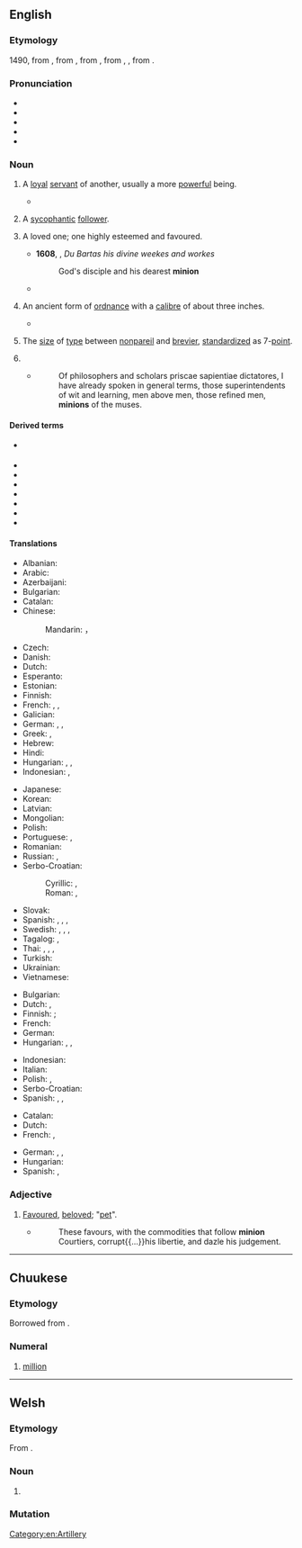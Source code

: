 ==English==
{{wikipedia}}

===Etymology===
{{root|en|ine-pro|*men-|id=think}}
1490, from {{bor|en|frm|mignon||lover, royal favourite, darling}}, from {{der|en|fro|mignon||dainty, pleasing, gentle, kind}}, from {{der|en|frk|*minnju||love, friendship, affection, memory}}, from {{der|en|gem-pro|*minþijō}}, {{m|gem-pro|*mindijō||affectionate thought, care}}, from {{der|en|ine-pro|*men-||to think}}.

===Pronunciation===
* {{IPA|en|/ˈmɪnjən/}}
* {{audio|en|LL-Q1860 (eng)-Vealhurl-minion.wav|Audio (RP)}}
* {{homophones|en|minyan}}
* {{rhymes|en|ɪnjən|s=2}}
* {{hyphenation|en|min|ion}}

===Noun===
{{en-noun|~}}

# A [[loyal]] [[servant]] of another, usually a more [[powerful]] being.
#: {{syn|en|disciple|follower|Thesaurus:loyal follower}}
#* {{quote-journal|en|year=2013|month=May-June|author=Kevin Heng| title=[http://www.americanscientist.org/issues/pub/2013/3/why-does-nature-form-exoplanets-easily Why Does Nature Form Exoplanets Easily?]| volume=101| issue=3| page=184| magazine={{w|American Scientist}}| passage=In the past two years, NASA’s Kepler Space Telescope has located nearly 3,000 exoplanet candidates ranging from sub-Earth-sized '''minions''' to gas giants that dwarf our own Jupiter.}}
#: {{ux|en|The archvillain deployed his '''minions''' to simultaneously rob every bank in the city.}}
# A [[sycophantic]] [[follower]].
# {{lb|en|obsolete}} A loved one; one highly esteemed and favoured.
#* '''1608''', {{w|Josuah Sylvester}}, ''Du Bartas his divine weekes and workes''
#*: God's disciple and his dearest '''minion'''
#* {{RQ:Shakespeare Timon|4|3|passage=Is this the Athenian '''minion''' whom the world / Voiced so regardfully?}}
# {{lb|en|obsolete}} An ancient form of [[ordnance]] with a [[calibre]] of about three inches.
#* {{quote-book|en|year=1647|year_published=1717| author=Francis Beaumont, Philip Massinger| title={{w|The Double Marriage}}| page=19|genre=play| pageurl=https://books.google.com/books?id=ArUNAAAAQAAJ&pg=PA19&lpg=PA19&dq=%22the+double+marriage%22+%22brass+minion%22&source=bl&ots=VFV5mravVV&sig=xZo2UM4DTZm9KOd-6KnN5Jao864&hl=en&sa=X&ved=0CB8Q6AEwAGoVChMIo8GU6d-dxwIVhqQeCh32SQDV#v=onepage&q=%22the%20double%20marriage%22%20%22brass%20minion%22&f=false| passage=Gun. My Cannons rung like Bells. Here's to my Mistress, The dainty sweet brass '''Minion''': split their Fore-mast, She never fail'd.}}
# {{lb|en|uncountable|typography|printing}} The [[size]] of [[type]] between [[nonpareil]] and [[brevier]], [[standardize]]d as 7-[[point]].
# {{obsolete form of|en|minimum}}
#* {{RQ:Burton Melancholy}}
#*: Of philosophers and scholars priscae sapientiae dictatores, I have already spoken in general terms, those superintendents of wit and learning, men above men, those refined men, '''minions''' of the muses.

====Derived terms====
* {{sense|type size}} {{l|en|minionette}}
* {{l|en|miniondom}}
* {{l|en|minionhood}}
* {{l|en|minioning}}
* {{l|en|minionish}}
* {{l|en|minionlike}}
* {{l|en|minionly}}
* {{l|en|minionship}}

====Translations====
{{trans-top|loyal servant of another more powerful being}}
* Albanian: {{t|sq|favorit}}
* Arabic: {{t|ar|تابع}}
* Azerbaijani: {{t+|az|sevimli}}
* Bulgarian: {{t+|bg|фаворит}}
* Catalan: {{t|ca|adlàter}}
* Chinese:
*: Mandarin: {{t+|cmn|奴才|tr=núcái}}，{{t|cmn|奴仆|tr=núpú}}
* Czech: {{t|cs|oblíbenec}}
* Danish: {{t|da|håndlanger|c}}
* Dutch: {{t+|nl|ondergeschikte}}
* Esperanto: {{t|eo|sbiro}}
* Estonian: {{t|et|käsilane}}
* Finnish: {{t+|fi|käskyläinen}}
* French: {{t+|fr|subalterne|m|f}}, {{t+|fr|sous-fifre|m}}, {{t+|fr|séide|m}}
* Galician: {{t|gl|lacaio}}
* German: {{t|de|Ergebener|m}}, {{t+|de|Untergebener|m}}, {{t+|de|Lakai|m}}
* Greek: {{t+|el|ακόλουθος|m}}, {{t+|el|ευνοούμενος|m}}
* Hebrew: {{t+|he|מְשָׁרֵת|tr=|sc=Hebr}}
* Hindi: {{t|hi|wafadar|sc=Deva}}
* Hungarian: {{t+|hu|csatlós}}, {{t+|hu|samesz}}, {{t+|hu|fogdmeg}}
* Indonesian: {{t+|id|kaki tangan}}, {{t+|id|antek}}
{{trans-mid}}
* Japanese: {{t|ja|子分|tr=こぶん, kobun|sc=Jpan}}
* Korean: {{t+|ko|앞잡이}}
* Latvian: {{t|lv|mīlulis}}
* Mongolian: {{t+|mn|шадар|sc=Cyrl}}
* Polish: {{t+|pl|sługa|m-pr}}
* Portuguese: {{t+|pt|favorito}}, {{t+|pt|lacaio|m}}
* Romanian: {{t+|ro|răsfățat}}
* Russian: {{t|ru|ве́рный слуга́|m}}, {{t+|ru|шестёрка}}
* Serbo-Croatian:
*: Cyrillic: {{t|sh|штићеник|sc=Cyrl}}, {{t|sh|љубимац|sc=Cyrl}}
*: Roman: {{t+|sh|štićenik}}, {{t+|sh|ljubimac}}
* Slovak: {{t|sk|obľúbenec|m}}
* Spanish: {{t|es|lacayo}}, {{t+|es|súbdito}}, {{t+|es|sirviente}}, {{t+|es|subalterno}}
* Swedish: {{t+|sv|hejduk||c}}, {{t+|sv|skyddsling||c}}, {{t+|sv|tjänare||c}}, {{t+|sv|underlydare||c}}
* Tagalog: {{t+|tl|kampon}}, {{t+|tl|alagad}}
* Thai: {{t|th|ลูกสมุน}}, {{t+|th|สมุน}}, {{t+|th|ลิ่วล้อ}}, {{t|th|ข้าราชการผู้น้อย|tr=kâa râat-chá-gaan pôo nói}}
* Turkish: {{t+|tr|dalkavuk}}
* Ukrainian: {{t|uk|фавори́т|m}}
* Vietnamese: {{t|vi|kẻ nô lệ}}
{{trans-bottom}}

{{trans-top|sycophantic follower}}
* Bulgarian: {{t|bg|раболепен слуга}}
* Dutch: {{t|nl|slaafs volgeling}}, {{t+|nl|hielenlikker}}
* Finnish: {{t+|fi|lakeija}}; {{t+|fi|perseennuolija}} {{qualifier|vulgar}}
* French: {{t+|fr|laquais}}
* German: {{t+|de|Günstling|m}}
* Hungarian: {{t+|hu|tányérnyaló}}, {{t+|hu|talpnyaló}}, {{t+|hu|kegyenc}}
{{trans-mid}}
* Indonesian: {{t+|id|kacung}}
* Italian: {{t+|it|tirapiedi|m}}
* Polish: {{t+|pl|pomagier|m-pr}}, {{t+|pl|sługus|m-pr}}
* Serbo-Croatian: {{t+|sh|poslušnik|m}}
* Spanish: {{t+|es|acólito}}, {{t+|es|sicario}}, {{t+|es|sicofante}}
{{trans-bottom}}

{{trans-top|7-point type}}
* Catalan: {{t+|ca|glossilla|f}}
* Dutch: {{t+|nl|kolonel}}
* French: {{t|fr|mignone}}, {{t+|fr|mignonne}}
{{trans-mid}}
* German: {{t|de|Kolonel|m}}, {{t|de|Colonel}}, {{t+|de|Mignon}}
* Hungarian: {{t+|hu|kolonel}}
* Spanish: {{t|es|miñona}}, {{t|es|glosilla}}
{{trans-bottom}}

===Adjective===
{{en-adj}}

# {{lb|en|obsolete}} [[favoured|Favoured]], [[beloved]]; "[[pet]]".
#* {{RQ:Florio Montaigne Essayes|1, p.148}}
#*: These favours, with the commodities that follow '''minion''' Courtiers, corrupt{{...}}his libertie, and dazle his judgement.

[[Category:en:Artillery]]

----

==Chuukese==

===Etymology===
Borrowed from {{bor|chk|en|million}}.

===Numeral===
{{head|chk|numeral}}

# {{cln|chk|cardinal numbers}} [[million]]

----

==Welsh==

===Etymology===
From {{af|cy|min|-ion}}.

===Noun===
{{head|cy|noun form}}

# {{plural of|cy|min}}

===Mutation===
{{cy-mut}}